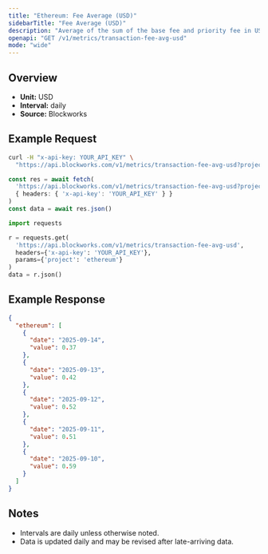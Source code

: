 ```yaml
---
title: "Ethereum: Fee Average (USD)"
sidebarTitle: "Fee Average (USD)"
description: "Average of the sum of the base fee and priority fee in USD that day"
openapi: "GET /v1/metrics/transaction-fee-avg-usd"
mode: "wide"
---
```


## Overview

- **Unit:** USD
- **Interval:** daily
- **Source:** Blockworks

## Example Request

<CodeGroup>

```bash cURL
curl -H "x-api-key: YOUR_API_KEY" \
  "https://api.blockworks.com/v1/metrics/transaction-fee-avg-usd?project=ethereum"
```

```typescript TypeScript
const res = await fetch(
  'https://api.blockworks.com/v1/metrics/transaction-fee-avg-usd?project=ethereum',
  { headers: { 'x-api-key': 'YOUR_API_KEY' } }
)
const data = await res.json()
```

```python Python
import requests

r = requests.get(
  'https://api.blockworks.com/v1/metrics/transaction-fee-avg-usd',
  headers={'x-api-key': 'YOUR_API_KEY'},
  params={'project': 'ethereum'}
)
data = r.json()
```

</CodeGroup>

## Example Response

```json
{
  "ethereum": [
    {
      "date": "2025-09-14",
      "value": 0.37
    },
    {
      "date": "2025-09-13",
      "value": 0.42
    },
    {
      "date": "2025-09-12",
      "value": 0.52
    },
    {
      "date": "2025-09-11",
      "value": 0.51
    },
    {
      "date": "2025-09-10",
      "value": 0.59
    }
  ]
}
```

## Notes
- Intervals are daily unless otherwise noted.
- Data is updated daily and may be revised after late-arriving data.